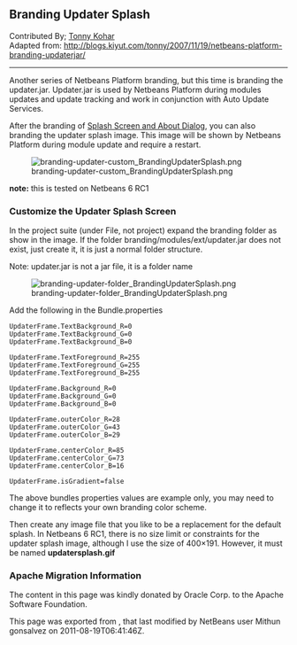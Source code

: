 <!--

    Licensed to the Apache Software Foundation (ASF) under one
    or more contributor license agreements.  See the NOTICE file
    distributed with this work for additional information
    regarding copyright ownership.  The ASF licenses this file
    to you under the Apache License, Version 2.0 (the
    "License"); you may not use this file except in compliance
    with the License.  You may obtain a copy of the License at

      http://www.apache.org/licenses/LICENSE-2.0

    Unless required by applicable law or agreed to in writing,
    software distributed under the License is distributed on an
    "AS IS" BASIS, WITHOUT WARRANTIES OR CONDITIONS OF ANY
    KIND, either express or implied.  See the License for the
    specific language governing permissions and limitations
    under the License.

-->

==Branding Updater Splash==
Contributed By; [[TonnyKohar | Tonny Kohar]]
<br>
Adapted from: http://blogs.kiyut.com/tonny/2007/11/19/netbeans-platform-branding-updaterjar/
----

Another series of Netbeans Platform branding, but this time is branding the updater.jar. Updater.jar is used by Netbeans Platform during modules updates and update tracking and work in conjunction with Auto Update Services.

After the branding of [http://blogs.kiyut.com/tonny/2007/10/18/customize-netbeans-platform-splash-screen-and-about-dialog/ Splash Screen and About Dialog], you can also branding the updater splash image. This image will be shown by Netbeans Platform during module update and require a restart.

[[File:branding-updater-custom_BrandingUpdaterSplash.png]]

'''note:''' this is tested on Netbeans 6 RC1


===Customize the Updater Splash Screen===

In the project suite (under File, not project) expand the branding folder as show in the image.
If the folder branding/modules/ext/updater.jar does not exist, just create it, it is just a normal folder structure.

Note: updater.jar is not a jar file, it is a folder name

[[File:branding-updater-folder_BrandingUpdaterSplash.png]]

Add the following in the Bundle.properties

<pre>
UpdaterFrame.TextBackground_R=0
UpdaterFrame.TextBackground_G=0
UpdaterFrame.TextBackground_B=0
 
UpdaterFrame.TextForeground_R=255
UpdaterFrame.TextForeground_G=255
UpdaterFrame.TextForeground_B=255
 
UpdaterFrame.Background_R=0
UpdaterFrame.Background_G=0
UpdaterFrame.Background_B=0
 
UpdaterFrame.outerColor_R=28
UpdaterFrame.outerColor_G=43
UpdaterFrame.outerColor_B=29
 
UpdaterFrame.centerColor_R=85
UpdaterFrame.centerColor_G=73
UpdaterFrame.centerColor_B=16
 
UpdaterFrame.isGradient=false
</pre>

The above bundles properties values are example only, you may need to change it to reflects your own branding color scheme.

Then create any image file that you like to be a replacement for the default splash. In Netbeans 6 RC1, there is no size limit or constraints for the updater splash image, although I use the size of 400×191. However, it must be named '''updatersplash.gif'''

===Apache Migration Information===

The content in this page was kindly donated by Oracle Corp. to the
Apache Software Foundation.

This page was exported from , 
that last modified by NetBeans user Mithun gonsalvez 
on 2011-08-19T06:41:46Z.

